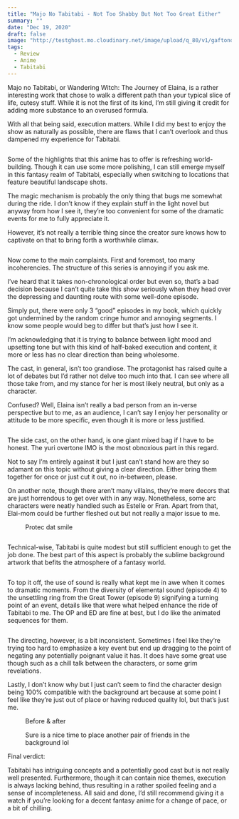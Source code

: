 ```yaml
---
title: "Majo No Tabitabi - Not Too Shabby But Not Too Great Either"
summary: ""
date: "Dec 19, 2020"
draft: false
image: "http://testghost.mo.cloudinary.net/image/upload/q_80/v1/gaftonosh/2021/10/2020-12-12-01_22_38-greenshot-1.webp"
tags:
  - Review
  - Anime
  - Tabitabi
---
```


<div className="richtext pb-8">
  <p>
    Majo no Tabitabi, or Wandering Witch: The Journey of Elaina, is a rather
    interesting work that chose to walk a different path than your typical slice
    of life, cutesy stuff. While it is not the first of its kind, I’m still
    giving it credit for adding more substance to an overused formula.
  </p>
  <p>
    With all that being said, execution matters. While I did my best to enjoy
    the show as naturally as possible, there are flaws that I can’t overlook and
    thus dampened my experience for Tabitabi.
  </p>
  <figure className="kg-card kg-width-wide kg-image-card">
    <img
      src="http://testghost.mo.cloudinary.net/image/upload/q_80/v1/gaftonosh/2021/10/2020-12-18-22_29_29-greenshot.webp"
      alt=""
      height={1069}
      loading="lazy"
      width={1901}
      className="kg-image hoverZoomLink"
    />
  </figure>
  <p>
    Some of the highlights that this anime has to offer is refreshing
    world-building. Though it can use some more polishing, I can still emerge
    myself in this fantasy realm of Tabitabi, especially when switching to
    locations that feature beautiful landscape shots.
  </p>
  <p>
    The magic mechanism is probably the only thing that bugs me somewhat during
    the ride. I don’t know if they explain stuff in the light novel but anyway
    from how I see it, they’re too convenient for some of the dramatic events
    for me to fully appreciate it.
  </p>
  <p>
    However, it’s not really a terrible thing since the creator sure knows how
    to captivate on that to bring forth a worthwhile climax.
  </p>
  <figure className="kg-card kg-width-wide kg-gallery-card">
    <div className="kg-gallery-container">
      <div className="kg-gallery-row">
        <div className="kg-gallery-image">
          <img
            src="http://testghost.mo.cloudinary.net/image/upload/q_80/v1/gaftonosh/2021/10/2020-12-01-01_46_02-greenshot.webp"
            alt=""
            height={1069}
            loading="lazy"
            width={1901}
            className="hoverZoomLink"
          />
        </div>
        <div className="kg-gallery-image">
          <img
            src="http://testghost.mo.cloudinary.net/image/upload/q_80/v1/gaftonosh/2021/10/2020-10-26-14_31_50-greenshot.webp"
            alt=""
            height={1069}
            loading="lazy"
            width={1901}
            className="hoverZoomLink"
          />
        </div>
      </div>
    </div>
  </figure>
  <p>
    Now come to the main complaints. First and foremost, too many incoherencies.
    The structure of this series is annoying if you ask me.
  </p>
  <p>
    I’ve heard that it takes non-chronological order but even so, that’s a bad
    decision because I can’t quite take this show seriously when they head over
    the depressing and daunting route with some well-done episode.
  </p>
  <p>
    Simply put, there were only 3 “good” episodes in my book, which quickly got
    undermined by the random cringe humor and annoying segments. I know some
    people would beg to differ but that’s just how I see it.
  </p>
  <p>
    I’m acknowledging that it is trying to balance between light mood and
    upsetting tone but with this kind of half-baked execution and content, it
    more or less has no clear direction than being wholesome.
  </p>
  <p>
    The cast, in general, isn’t too grandiose. The protagonist has raised quite
    a lot of debates but I’d rather not delve too much into that. I can see
    where all those take from, and my stance for her is most likely neutral, but
    only as a character.
  </p>
  <p>
    Confused? Well, Elaina isn’t really a bad person from an in-verse
    perspective but to me, as an audience, I can’t say I enjoy her personality
    or attitude to be more specific, even though it is more or less justified.
  </p>
  <figure className="kg-card kg-width-wide kg-image-card">
    <img
      src="http://testghost.mo.cloudinary.net/image/upload/q_80/v1/gaftonosh/2021/10/2020-12-18-22_15_53-greenshot.webp"
      alt=""
      height={1069}
      loading="lazy"
      width={1901}
      className="kg-image hoverZoomLink"
    />
  </figure>
  <p>
    The side cast, on the other hand, is one giant mixed bag if I have to be
    honest. The yuri overtone IMO is the most obnoxious part in this regard.
  </p>
  <p>
    Not to say I’m entirely against it but I just can’t stand how are they so
    adamant on this topic without giving a clear direction. Either bring them
    together for once or just cut it out, no in-between, please.
  </p>
  <p>
    On another note, though there aren’t many villains, they’re mere decors that
    are just horrendous to get over with in any way. Nonetheless, some arc
    characters were neatly handled such as Estelle or Fran. Apart from that,
    Elai-mom could be further fleshed out but not really a major issue to me.
  </p>
  <figure className="kg-card kg-width-wide kg-image-card kg-card-hascaption">
    <img
      src="http://testghost.mo.cloudinary.net/image/upload/q_80/v1/gaftonosh/2021/10/2020-12-01-01_47_08-greenshot.webp"
      alt=""
      height={1069}
      loading="lazy"
      width={1901}
      className="kg-image hoverZoomLink"
    />
    <figcaption>Protec dat smile</figcaption>
  </figure>
  <figure className="kg-card kg-width-wide kg-image-card">
    <img
      src="http://testghost.mo.cloudinary.net/image/upload/q_80/v1/gaftonosh/2021/10/2020-12-05-00_01_36-greenshot.webp"
      alt=""
      height={1069}
      loading="lazy"
      width={1901}
      className="kg-image hoverZoomLink"
    />
  </figure>
  <p>
    Technical-wise, Tabitabi is quite modest but still sufficient enough to get
    the job done. The best part of this aspect is probably the sublime
    background artwork that befits the atmosphere of a fantasy world.
  </p>
  <figure className="kg-card kg-width-wide kg-gallery-card">
    <div className="kg-gallery-container">
      <div className="kg-gallery-row">
        <div className="kg-gallery-image">
          <img
            src="http://testghost.mo.cloudinary.net/image/upload/q_80/v1/gaftonosh/2021/10/2020-11-06-22_43_20-greenshot.webp"
            alt=""
            height={1069}
            loading="lazy"
            width={1901}
            className="hoverZoomLink"
          />
        </div>
        <div className="kg-gallery-image">
          <img
            src="http://testghost.mo.cloudinary.net/image/upload/q_80/v1/gaftonosh/2021/10/2020-12-12-01_19_24-greenshot.webp"
            alt=""
            height={1069}
            loading="lazy"
            width={1901}
            className="hoverZoomLink"
          />
        </div>
        <div className="kg-gallery-image">
          <img
            src="http://testghost.mo.cloudinary.net/image/upload/q_80/v1/gaftonosh/2021/10/2020-10-26-14_11_33-greenshot.webp"
            alt=""
            height={1069}
            loading="lazy"
            width={1901}
            className="hoverZoomLink"
          />
        </div>
      </div>
    </div>
  </figure>
  <p>
    To top it off, the use of sound is really what kept me in awe when it comes
    to dramatic moments. From the diversity of elemental sound (episode 4) to
    the unsettling ring from the Great Tower (episode 9) signifying a turning
    point of an event, details like that were what helped enhance the ride of
    Tabitabi to me. The OP and ED are fine at best, but I do like the animated
    sequences for them.
  </p>
  <figure className="kg-card kg-image-card">
    <img
      src="http://testghost.mo.cloudinary.net/image/upload/q_80/v1/gaftonosh/2021/10/2020-12-01-02_03_08-greenshot.webp"
      alt=""
      height={1069}
      loading="lazy"
      width={1901}
      className="kg-image hoverZoomLink"
    />
  </figure>
  <p>
    The directing, however, is a bit inconsistent. Sometimes I feel like they’re
    trying too hard to emphasize a key event but end up dragging to the point of
    negating any potentially poignant value it has. It does have some great use
    though such as a chill talk between the characters, or some grim
    revelations.
  </p>
  <p>
    Lastly, I don’t know why but I just can’t seem to find the character design
    being 100% compatible with the background art because at some point I feel
    like they’re just out of place or having reduced quality lol, but that’s
    just me.
  </p>
  <figure className="kg-card kg-width-wide kg-card-hascaption kg-gallery-card">
    <div className="kg-gallery-container">
      <div className="kg-gallery-row">
        <div className="kg-gallery-image">
          <img
            src="http://testghost.mo.cloudinary.net/image/upload/q_80/v1/gaftonosh/2021/10/2020-12-01-02_11_57-greenshot.webp"
            alt=""
            height={1069}
            loading="lazy"
            width={1901}
            className="hoverZoomLink"
          />
        </div>
        <div className="kg-gallery-image">
          <img
            src="http://testghost.mo.cloudinary.net/image/upload/q_80/v1/gaftonosh/2021/10/2020-12-01-02_08_06-greenshot.webp"
            alt=""
            height={1069}
            loading="lazy"
            width={1901}
            className="hoverZoomLink"
          />
        </div>
      </div>
    </div>
    <figcaption>Before &amp; after</figcaption>
  </figure>
  <figure className="kg-card kg-width-wide kg-image-card kg-card-hascaption">
    <img
      src="http://testghost.mo.cloudinary.net/image/upload/q_80/v1/gaftonosh/2021/10/2020-12-01-02_06_28-greenshot.webp"
      alt=""
      height={1069}
      loading="lazy"
      width={1901}
      className="kg-image hoverZoomLink"
    />
    <figcaption>
      Sure is a nice time to place another pair of friends in the background lol
    </figcaption>
  </figure>
  <p>Final verdict:</p>
  <p>
    Tabitabi has intriguing concepts and a potentially good cast but is not
    really well presented. Furthermore, though it can contain nice themes,
    execution is always lacking behind, thus resulting in a rather spoiled
    feeling and a sense of incompleteness. All said and done, I’d still
    recommend giving it a watch if you’re looking for a decent fantasy anime for
    a change of pace, or a bit of chilling.
  </p>
  <figure className="kg-card kg-width-wide kg-image-card">
    <img
      src="http://testghost.mo.cloudinary.net/image/upload/q_80/v1/gaftonosh/2021/10/2020-12-12-01_22_38-greenshot-1.webp"
      alt=""
      height={1069}
      loading="lazy"
      width={1901}
      className="kg-image hoverZoomLink"
    />
  </figure>
</div>

